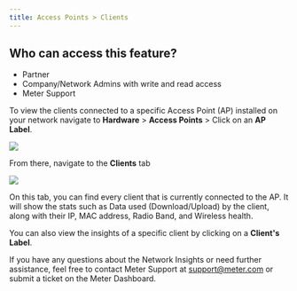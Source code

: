 ```yaml
---
title: Access Points > Clients
---
```


## Who can access this feature?

- Partner
- Company/Network Admins with write and read access
- Meter Support

To view the clients connected to a specific Access Point (AP) installed on your network navigate to <strong>Hardware</strong> > <strong>Access Points</strong> > Click on an <strong>AP Label</strong>.

<Frame>
  <img src="https://support.meter.com/hc/article_attachments/31274421795085"/>
</Frame>

From there, navigate to the <strong>Clients</strong> tab

<Frame>
  <img src="https://support.meter.com/hc/article_attachments/33855212708621"/>
</Frame>

On this tab, you can find every client that is currently connected to the AP. It will show the stats such as Data used (Download/Upload) by the client, along with their IP, MAC address, Radio Band, and Wireless health.

You can also view the insights of a specific client by clicking on a <strong>Client's Label</strong>.

If you have any questions about the Network Insights or need further assistance, feel free to contact Meter Support at [support@meter.com](mailto:support@meter.com) or submit a ticket on the Meter Dashboard.